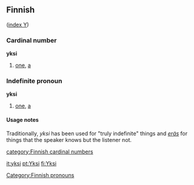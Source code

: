 ==Finnish==
([[Wiktionary:Finnish_index_y|index Y]])

===Cardinal number===
'''yksi'''
# [[one]], [[a]]

===Indefinite pronoun===
'''yksi'''

# [[one]], [[a]]

====Usage notes====
Traditionally, ''yksi'' has been used for "truly indefinite" things and ''[[eräs]]'' for things that the speaker knows but the listener not.

[[category:Finnish cardinal numbers]]
[[Category:Finnish pronouns]]

[[it:yksi]]
[[pt:Yksi]]
[[fi:Yksi]]